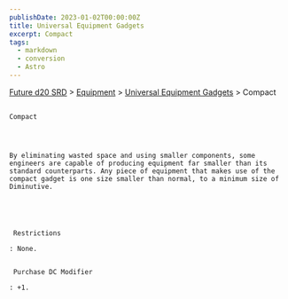 ```yaml
---
publishDate: 2023-01-02T00:00:00Z
title: Universal Equipment Gadgets
excerpt: Compact
tags:
  - markdown
  - conversion
  - Astro
---
```







[Future d20 SRD](/#futureD20)
     > [Equipment](future-d20-srd-equipment-index)
     > [Universal Equipment Gadgets](future-d20-srd-equipment-gadgets-universal-equipment-index)
     > Compact
    




## 
    Compact
   



    By eliminating wasted space and using smaller components, some engineers are capable of producing equipment far smaller than its standard counterparts. Any piece of equipment that makes use of the compact gadget is one size smaller than normal, to a minimum size of Diminutive.
   




     Restrictions
    
    : None.
    

     Purchase DC Modifier
    
    : +1.
   





